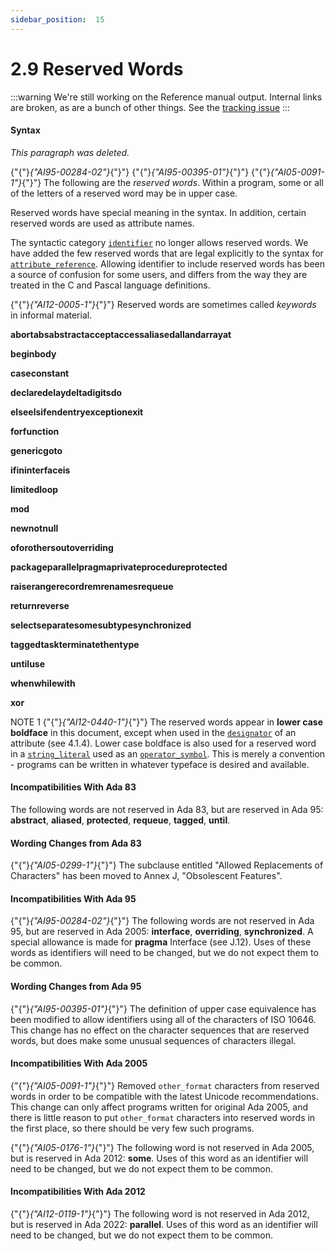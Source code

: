 ---
sidebar_position:  15
---

# 2.9 Reserved Words

:::warning
We're still working on the Reference manual output.  Internal links are broken,
as are a bunch of other things.
See the [tracking issue](https://github.com/ada-lang-io/ada-lang-io/issues/20)
:::



#### Syntax

<p><em>This paragraph was deleted.</em></p>
<p>{"{"}<em>{"AI95-00284-02"}</em>{"}"} {"{"}<em>{"AI95-00395-01"}</em>{"}"} {"{"}<em>{"AI05-0091-1"}</em>{"}"} The following are the <em>reserved words</em>. Within a program, some or all of the letters of a reserved word may be in upper case. </p>
<Admonition type="aarm" aarm="discussion" title="Discussion: ">
<p><strong></strong>Reserved words have special meaning in the syntax. In addition, certain reserved words are used as attribute names.</p></Admonition>

<Admonition type="aarm" aarm="note" title="Note: ">
<p>The syntactic category <code><a href="../AA-2/AA-2.3#S0002">identifier</a></code> no longer allows reserved words. We have added the few reserved words that are legal explicitly to the syntax for <code><a href="../AA-4/AA-4.1#S0100">attribute_reference</a></code>. Allowing identifier to include reserved words has been a source of confusion for some users, and differs from the way they are treated in the C and Pascal language definitions.</p></Admonition>

<Admonition type="aarm" aarm="note" title="Note: ">
<p>{"{"}<em>{"AI12-0005-1"}</em>{"}"} Reserved words are sometimes called <em>keywords</em>  in informal material. </p></Admonition>

<p><strong>abort</strong><strong>abs</strong><strong>abstract</strong><strong>accept</strong><strong>access</strong><strong>aliased</strong><strong>all</strong><strong>and</strong><strong>array</strong><strong>at</strong></p>
<p><strong>begin</strong><strong>body</strong></p>
<p><strong>case</strong><strong>constant</strong></p>
<p><strong>declare</strong><strong>delay</strong><strong>delta</strong><strong>digits</strong><strong>do</strong></p>
<p><strong>else</strong><strong>elsif</strong><strong>end</strong><strong>entry</strong><strong>exception</strong><strong>exit</strong></p>
<p><strong>for</strong><strong>function</strong></p>
<p><strong>generic</strong><strong>goto</strong></p>
<p><strong>if</strong><strong>in</strong><strong>interface</strong><strong>is</strong></p>
<p><strong>limited</strong><strong>loop</strong></p>
<p><strong>mod</strong></p>
<p><strong>new</strong><strong>not</strong><strong>null</strong></p>
<p><strong>of</strong><strong>or</strong><strong>others</strong><strong>out</strong><strong>overriding</strong></p>
<p><strong>package</strong><strong>parallel</strong><strong>pragma</strong><strong>private</strong><strong>procedure</strong><strong>protected</strong></p>
<p><strong>raise</strong><strong>range</strong><strong>record</strong><strong>rem</strong><strong>renames</strong><strong>requeue</strong></p>
<p><strong>return</strong><strong>reverse</strong></p>
<p><strong>select</strong><strong>separate</strong><strong>some</strong><strong>subtype</strong><strong>synchronized</strong></p>
<p><strong>tagged</strong><strong>task</strong><strong>terminate</strong><strong>then</strong><strong>type</strong></p>
<p><strong>until</strong><strong>use</strong></p>
<p><strong>when</strong><strong>while</strong><strong>with</strong></p>
<p><strong>xor</strong></p>
<Admonition type="aarm" aarm="note" title="Note: ">
<p>NOTE 1   {"{"}<em>{"AI12-0440-1"}</em>{"}"} The reserved words appear in <strong>lower case boldface</strong> in this document, except when used in the <code><a href="../AA-6/AA-6.1#S0199">designator</a></code> of an attribute (see 4.1.4). Lower case boldface is also used for a reserved word in a <code><a href="../AA-2/AA-2.6#S0016">string_literal</a></code> used as an <code><a href="../AA-6/AA-6.1#S0202">operator_symbol</a></code>. This is merely a convention - programs can be written in whatever typeface is desired and available. </p></Admonition>


#### Incompatibilities With Ada 83

<Admonition type="aarm" aarm="note" title="Note: ">
<p>The following words are not reserved in Ada 83, but are reserved in Ada 95: <strong>abstract</strong>, <strong>aliased</strong>, <strong>protected</strong>, <strong>requeue</strong>, <strong>tagged</strong>, <strong>until</strong>. </p></Admonition>


#### Wording Changes from Ada 83

<Admonition type="aarm" aarm="note" title="Note: ">
<p>{"{"}<em>{"AI05-0299-1"}</em>{"}"} The subclause entitled "Allowed Replacements of Characters" has been moved to Annex J, "Obsolescent Features". </p></Admonition>


#### Incompatibilities With Ada 95

<Admonition type="aarm" aarm="note" title="Note: ">
<p>{"{"}<em>{"AI95-00284-02"}</em>{"}"} The following words are not reserved in Ada 95, but are reserved in Ada 2005: <strong>interface</strong>, <strong>overriding</strong>, <strong>synchronized</strong>. A special allowance is made for <strong>pragma</strong> Interface (see J.12). Uses of these words as identifiers will need to be changed, but we do not expect them to be common. </p></Admonition>


#### Wording Changes from Ada 95

<Admonition type="aarm" aarm="note" title="Note: ">
<p>{"{"}<em>{"AI95-00395-01"}</em>{"}"} The definition of upper case equivalence has been modified to allow identifiers using all of the characters of ISO 10646. This change has no effect on the character sequences that are reserved words, but does make some unusual sequences of characters illegal. </p></Admonition>


#### Incompatibilities With Ada 2005

<Admonition type="aarm" aarm="correction" title="Correction:">
<p>{"{"}<em>{"AI05-0091-1"}</em>{"}"} <strong></strong> Removed <code>other_format</code> characters from reserved words in order to be compatible with the latest Unicode recommendations. This change can only affect programs written for original Ada 2005, and there is little reason to put <code>other_format</code> characters into reserved words in the first place, so there should be very few such programs.</p></Admonition>

<Admonition type="aarm" aarm="note" title="Note: ">
<p>{"{"}<em>{"AI05-0176-1"}</em>{"}"} The following word is not reserved in Ada 2005, but is reserved in Ada 2012: <strong>some</strong>. Uses of this word as an identifier will need to be changed, but we do not expect them to be common. </p></Admonition>


#### Incompatibilities With Ada 2012

<Admonition type="aarm" aarm="note" title="Note: ">
<p>{"{"}<em>{"AI12-0119-1"}</em>{"}"} The following word is not reserved in Ada 2012, but is reserved in Ada 2022: <strong>parallel</strong>. Uses of this word as an identifier will need to be changed, but we do not expect them to be common. </p></Admonition>

